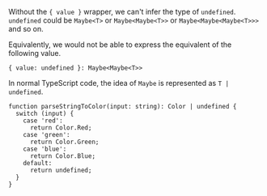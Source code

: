 Without the `{ value }` wrapper, we can't infer the type of `undefined`. `undefined` could be `Maybe<T>` or `Maybe<Maybe<T>>` or `Maybe<Maybe<Maybe<T>>>` and so on.

Equivalently, we would not be able to express the equivalent of the following value.

```tsx
{ value: undefined }: Maybe<Maybe<T>>
```

In normal TypeScript code, the idea of `Maybe` is represented as `T | undefined`.

```tsx
function parseStringToColor(input: string): Color | undefined {
  switch (input) {
    case 'red':
      return Color.Red;
    case 'green':
      return Color.Green;
    case 'blue':
      return Color.Blue;
    default:
      return undefined;
  }
} 
```

